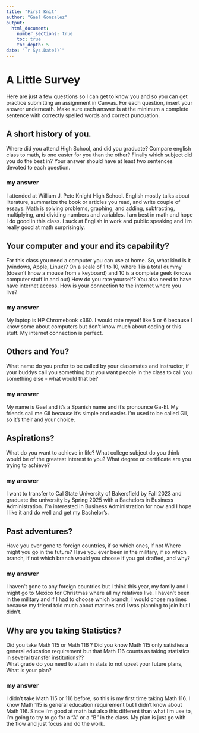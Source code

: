 ```yaml
---
title: "First Knit"
author: "Gael Gonzalez"
output: 
  html_document:
    number_sections: true
    toc: true
    toc_depth: 5
date: "`r Sys.Date()`"   
---
```


# A Little Survey

Here are just a few questions so I can get to know you and so you can get practice submitting an assignment in Canvas.  For each question, insert your answer underneath. Make sure each answer is at the minimum a complete sentence with correctly spelled words and correct puncuation. 

## A short history of you.  
Where did you attend High School, and did you graduate? Compare english class to math, is one easier for you than the other? Finally which subject did you do the best in? Your answer should have at least two sentences devoted to each question.  
  
### my answer     
  
I attended at William J. Pete Knight High School. English mostly talks about literature, summarize the book or articles you read, and write couple of essays. Math is solving problems, graphing, and adding, subtracting, multiplying, and dividing numbers and variables. I am best in math and hope I do good in this class. I suck at English in work and public speaking and I'm really good at math surprisingly.
     


## Your computer and your and its capability?  
 For this class  you need a computer you can use at home.  So, what kind is it (windows, Apple, Linux)?  On a scale of 1 to 10, where 1 is a total dummy (doesn't know a mouse from a keyboard) and 10 is a complete geek (knows computer stuff in and out) How do you rate yourself?  You also need to have have internet access. How is your connection to the internet where you live?

### my answer   
  
  My laptop is HP Chromebook x360. I would rate myself like 5 or 6 because I know some about computers but don't know much about coding or this stuff. My internet connection is perfect.

## Others and You?   
What name do you prefer to be called by your classmates and instructor, if your buddys call you something but you want people in the class to call you something else - what would that be? 

### my answer     
  
   My name is Gael and it's a Spanish name and it's pronounce Ga-El. My friends call me Gil because it's simple and easier. I'm used to be called Gil, so it's their and your choice.
 




## Aspirations?   
What do you want to achieve in life?  What college subject do you think would be of the greatest interest to you? What degree or certificate are you trying to achieve?

### my answer     
  
I want to transfer to Cal State University of Bakersfield by Fall 2023 and graduate the university by Spring 2025 with a Bachelors in Business Administration. I'm interested in Business Administration for now and I hope I like it and do well and get my Bachelor's.
 




## Past adventures?  
Have you ever gone to foreign countries, if so which ones, if not Where might you go in the future?  Have you ever been in the military, if so which branch, if not which branch would you choose if you got drafted, and why?

### my answer     
  
   
  I haven't gone to any foreign countries but I think this year, my family and I might go to Mexico for Christmas where all my relatives live. I haven't been in the military and if I had to choose which branch, I would chose marines because my friend told much about marines and I was planning to join but I didn't.




## Why are you taking Statistics?  
Did you take Math 115 or Math 116 ?  Did you know Math 115 only satisfies a general education requirement but that Math 116 counts as taking statistics in several transfer institutions??  
What grade do you need to attain in stats to not upset your future plans, What is your plan?  
 

### my answer     
  
   I didn't take Math 115 or 116 before, so this is my first time taking Math 116. I know Math 115 is general education requirement but I didn't know about Math 116. Since I'm good at math but also this different than what I'm use to, I'm going to try to go for a "A" or a "B" in the class. My plan is just go with the flow and just focus and do the work.
 






  




